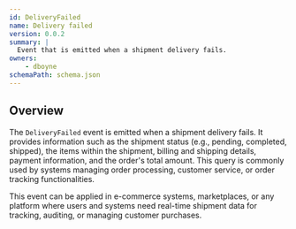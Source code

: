 ```yaml
---
id: DeliveryFailed
name: Delivery failed
version: 0.0.2
summary: |
  Event that is emitted when a shipment delivery fails.
owners:
    - dboyne
schemaPath: schema.json
---
```



## Overview

The `DeliveryFailed` event is emitted when a shipment delivery fails. It provides information such as the shipment status (e.g., pending, completed, shipped), the items within the shipment, billing and shipping details, payment information, and the order's total amount. This query is commonly used by systems managing order processing, customer service, or order tracking functionalities.

This event can be applied in e-commerce systems, marketplaces, or any platform where users and systems need real-time shipment data for tracking, auditing, or managing customer purchases.

<NodeGraph />

<SchemaViewer file="schema.json" title="JSON Schema" maxHeight="500" />